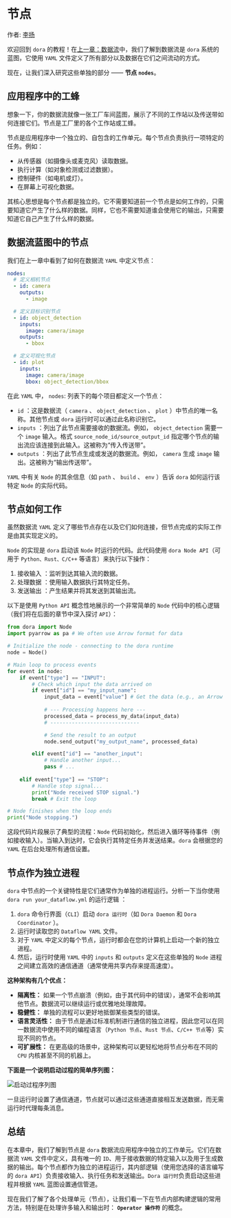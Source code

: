 # 节点

作者: [李扬](https://echoli.cn)

欢迎回到 `dora` 的教程！在[上一章：数据流](./dataflow)中，我们了解到数据流是 `dora` 系统的蓝图，它使用 `YAML` 文件定义了所有部分以及数据在它们之间流动的方式。

现在，让我们深入研究这些单独的部分 —— **节点 `nodes`**。

## 应用程序中的工蜂

想象一下，你的数据流就像一张工厂车间蓝图，展示了不同的工作站以及传送带如何连接它们。节点是工厂里的各个工作站或工蜂。

节点是应用程序中一个独立的、自包含的工作单元。每个节点负责执行一项特定的任务。例如：

* 从传感器（如摄像头或麦克风）读取数据。
* 执行计算（如对象检测或过滤数据）。
* 控制硬件（如电机或灯）。
* 在屏幕上可视化数据。

其核心思想是每个节点都是独立的。它不需要知道前一个节点是如何工作的，只需要知道它产生了什么样的数据。同样，它也不需要知道谁会使用它的输出，只需要知道它自己产生了什么样的数据。

## 数据流蓝图中的节点

我们在上一章中看到了如何在数据流 `YAML` 中定义节点：

```yaml title="dataflow.yml"
nodes:
  # 定义相机节点
  - id: camera
    outputs:
      - image

  # 定义目标识别节点
  - id: object_detection
    inputs:
      image: camera/image
    outputs:
      - bbox

  # 定义可视化节点
  - id: plot
    inputs:
      image: camera/image
      bbox: object_detection/bbox
```

在此 `YAML` 中， `nodes`: 列表下的每个项目都定义一个节点：

- `id` ：这是数据流（ `camera` 、 `object_detection` 、 `plot` ）中节点的唯一名称。其他节点或 `dora` 运行时可以通过此名称识别它。
- `inputs` ：列出了此节点需要接收的数据流。例如， `object_detection` 需要一个 `image` 输入。格式 `source_node_id/source_output_id` 指定哪个节点的输出流应该连接到此输入。这被称为“传入传送带”。
- `outputs` ：列出了此节点生成或发送的数据流。例如， `camera` 生成 `image` 输出。这被称为“输出传送带”。

`YAML` 中有关 `Node` 的其余信息（如 `path` 、 `build` 、 `env` ）告诉 `dora` 如何运行该特定 `Node` 的实际代码。

## 节点如何工作

虽然数据流 `YAML` 定义了哪些节点存在以及它们如何连接，但节点完成的实际工作是由其实现定义的。

`Node` 的实现是 `dora` 启动该 `Node` 时运行的代码。此代码使用 `dora Node API`（可用于 `Python、Rust、C/C++` 等语言）来执行以下操作：

1. 接收输入 ：监听到达其输入流的数据。
2. 处理数据 ：使用输入数据执行其特定任务。
3. 发送输出 ：产生结果并将其发送到其输出流。

以下是使用 `Python API` 概念性地展示的一个非常简单的 `Node` 代码中的核心逻辑（我们将在后面的章节中深入探讨 `API`）：

```py title="Python API 示例"
from dora import Node
import pyarrow as pa # We often use Arrow format for data

# Initialize the node - connecting to the dora runtime
node = Node()

# Main loop to process events
for event in node:
    if event["type"] == "INPUT":
        # Check which input the data arrived on
        if event["id"] == "my_input_name":
            input_data = event["value"] # Get the data (e.g., an Arrow array)
            
            # --- Processing happens here ---
            processed_data = process_my_data(input_data) 
            # -----------------------------

            # Send the result to an output
            node.send_output("my_output_name", processed_data) 

        elif event["id"] == "another_input":
            # Handle another input...
            pass # ...
            
    elif event["type"] == "STOP":
        # Handle stop signal...
        print("Node received STOP signal.")
        break # Exit the loop

# Node finishes when the loop ends
print("Node stopping.")
```

这段代码片段展示了典型的流程：`Node` 代码初始化，然后进入循环等待事件（例如接收输入）。当输入到达时，它会执行其特定任务并发送结果。`dora` 会根据您的 `YAML` 在后台处理所有通信设置。

## 节点作为独立进程

`dora` 中节点的一个关键特性是它们通常作为单独的进程运行。分析一下当你使用 `dora run your_dataflow.yml` 的运行逻辑 ：

1. `dora` 命令行界面（`CLI`）启动 `dora 运行时`（如 `Dora Daemon` 和 `Dora Coordinator` ）。
2. 运行时读取您的 `Dataflow YAML` 文件。
3. 对于 `YAML` 中定义的每个节点，运行时都会在您的计算机上启动一个新的独立进程。
4. 然后，运行时使用 `YAML` 中的 `inputs` 和 `outputs` 定义在这些单独的 `Node` 进程之间建立高效的通信通道（通常使用共享内存来提高速度）。

**这种架构有几个优点：**

- **隔离性：** 如果一个节点崩溃（例如，由于其代码中的错误），通常不会影响其他节点。数据流可以继续运行或优雅地处理故障。
- **稳健性：** 单独的流程可以更好地抵御某些类型的错误。
- **语言灵活性：** 由于节点是通过标准机制进行通信的独立进程，因此您可以在同一数据流中使用不同的编程语言（`Python 节点`、`Rust 节点`、`C/C++ 节点`等）实现不同的节点。
- **可扩展性：** 在更高级的场景中，这种架构可以更轻松地将节点分布在不同的 `CPU` 内核甚至不同的机器上。

**下面是一个说明启动过程的简单序列图：**

![启动过程序列图](/node01.png)

一旦运行时设置了通信通道，节点就可以通过这些通道直接相互发送数据，而无需运行时代理每条消息。

## 总结

在本章中，我们了解到节点是 `dora` 数据流应用程序中独立的工作单元。它们在数据流 `YAML` 文件中定义，具有唯一的 `ID`、用于接收数据的特定输入以及用于生成数据的输出。每个节点都作为独立的进程运行，其内部逻辑（使用您选择的语言编写的 `dora API`）负责接收输入、执行任务和发送输出。`Dora 运行时`负责启动这些进程并根据 `YAML` 蓝图设置通信管道。

现在我们了解了各个处理单元（节点），让我们看一下在节点内部构建逻辑的常用方法，特别是在处理许多输入和输出时： **`Operator 操作符`** 的概念。
